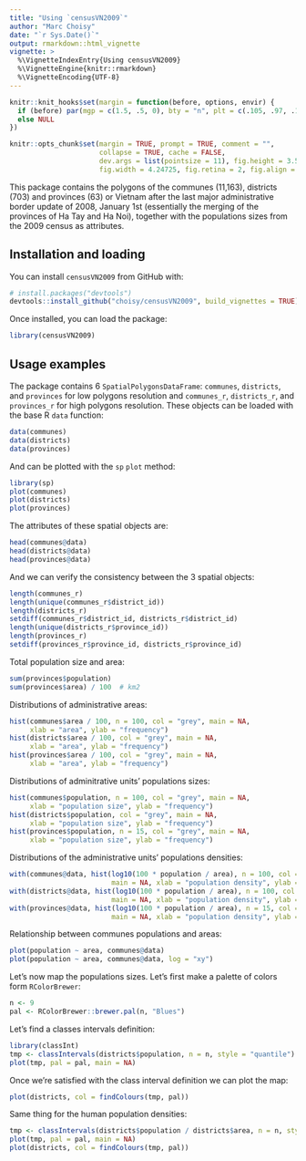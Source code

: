 ```yaml
---
title: "Using `censusVN2009`"
author: "Marc Choisy"
date: "`r Sys.Date()`"
output: rmarkdown::html_vignette
vignette: >
  %\VignetteIndexEntry{Using censusVN2009}
  %\VignetteEngine{knitr::rmarkdown}
  %\VignetteEncoding{UTF-8}
---
```


```r
knitr::knit_hooks$set(margin = function(before, options, envir) {
  if (before) par(mgp = c(1.5, .5, 0), bty = "n", plt = c(.105, .97, .13, .97))
  else NULL
})

knitr::opts_chunk$set(margin = TRUE, prompt = TRUE, comment = "",
                      collapse = TRUE, cache = FALSE,
                      dev.args = list(pointsize = 11), fig.height = 3.5,
                      fig.width = 4.24725, fig.retina = 2, fig.align = "center")
```

This package contains the polygons of the communes (11,163), districts (703) and
provinces (63) or Vietnam after the last major administrative border update of
2008, January 1st (essentially the merging of the provinces of Ha Tay and Ha
Noi), together with the populations sizes from the 2009 census as attributes.

## Installation and loading

You can install `censusVN2009` from GitHub with:

```r
# install.packages("devtools")
devtools::install_github("choisy/censusVN2009", build_vignettes = TRUE)
```

Once installed, you can load the package:

```r
library(censusVN2009)
```


## Usage examples

The package contains 6 `SpatialPolygonsDataFrame`: `communes`, `districts`, and
`provinces` for low polygons resolution and `communes_r`, `districts_r`, and
`provinces_r` for high polygons resolution. These objects can be loaded with the
base R `data` function:

```r
data(communes)
data(districts)
data(provinces)
```

And can be plotted with the `sp` `plot` method:

```r
library(sp)
plot(communes)
plot(districts)
plot(provinces)
```

The attributes of these spatial objects are:

```r
head(communes@data)
head(districts@data)
head(provinces@data)
```

And we can verify the consistency between the 3 spatial objects:

```r
length(communes_r)
length(unique(communes_r$district_id))
length(districts_r)
setdiff(communes_r$district_id, districts_r$district_id)
length(unique(districts_r$province_id))
length(provinces_r)
setdiff(provinces_r$province_id, districts_r$province_id)
```

Total population size and area:

```r
sum(provinces$population)
sum(provinces$area) / 100  # km2
```

Distributions of administrative areas:

```r
hist(communes$area / 100, n = 100, col = "grey", main = NA,
     xlab = "area", ylab = "frequency")
hist(districts$area / 100, col = "grey", main = NA,
     xlab = "area", ylab = "frequency")
hist(provinces$area / 100, col = "grey", main = NA,
     xlab = "area", ylab = "frequency")
```

Distributions of adminitrative units' populations sizes:

```r
hist(communes$population, n = 100, col = "grey", main = NA,
     xlab = "population size", ylab = "frequency")
hist(districts$population, col = "grey", main = NA,
     xlab = "population size", ylab = "frequency")
hist(provinces$population, n = 15, col = "grey", main = NA,
     xlab = "population size", ylab = "frequency")
```

Distributions of the administrative units' populations densities:

```r
with(communes@data, hist(log10(100 * population / area), n = 100, col = "grey",
                         main = NA, xlab = "population density", ylab = "frequency"))
with(districts@data, hist(log10(100 * population / area), n = 100, col = "grey",
                         main = NA, xlab = "population density", ylab = "frequency"))
with(provinces@data, hist(log10(100 * population / area), n = 15, col = "grey",
                         main = NA, xlab = "population density", ylab = "frequency"))
```

Relationship between communes populations and areas:

```r
plot(population ~ area, communes@data)
plot(population ~ area, communes@data, log = "xy")
```

Let's now map the populations sizes. Let's first make a palette of colors form
`RColorBrewer`:

```r
n <- 9
pal <- RColorBrewer::brewer.pal(n, "Blues")
```

Let's find a classes intervals definition:

```r
library(classInt)
tmp <- classIntervals(districts$population, n = n, style = "quantile")
plot(tmp, pal = pal, main = NA)
```

Once we're satisfied with the class interval definition we can plot the map:

```r
plot(districts, col = findColours(tmp, pal))
```

Same thing for the human population densities:

```r
tmp <- classIntervals(districts$population / districts$area, n = n, style = "quantile")
plot(tmp, pal = pal, main = NA)
plot(districts, col = findColours(tmp, pal))
```


